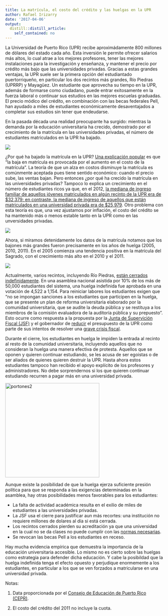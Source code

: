```yaml
---
title: La matrícula, el costo del crédito y las huelgas en la UPR
author: Rafael Irizarry
date: '2017-04-06'
output:
  distill::distill_article:
    self_contained: no
---
```



La Universidad de Puerto Rico (UPR) recibe aproximádamente 800 millones de 
dólares del estado cada año. Esta inversión le permite ofrecer salarios más
altos, lo cual atrae a los mejores profesores, tener las mejores instalaciones
para la investigación y enseñanza, y mantener el precio por crédito más bajo que las universidades privadas. Gracias a estas grandes
ventajas, la UPR suele ser la primera opción del estudiantado puertorriqueño, en
particular los dos recintos más grandes, Río Piedras (UPRRP) y Mayagüez. Un
estudiante que aprovecha su tiempo en la UPR, además de formarse como ciudadano, puede
entrar exitosamente en la fuerza laboral o continuar sus estudios en las mejores escuelas graduadas. El
precio módico del crédito, en combinación con las becas federales Pell, han
ayudado a miles de estudiantes económicamente desaventajados a completar sus
estudios sin tener que endeudarse. 

En la pasada década una realidad preocupante ha surgido: mientras la demanda por la
educación universitaria ha crecido, demostrado por el crecimiento de la matrícula en las   universidades privadas, el número de estudiantes matriculados en la UPR
ha bajado. 

![](https://raw.githubusercontent.com/simplystats/simplystats.github.io/master/_images/2017-04-06/matricula.png)

¿Por qué ha bajado la matrícula en la UPR? 
[Una explicación popular](http://www.elnuevodia.com/noticias/locales/nota/protestalauniondejuventudessocialistas-1331982/)
es que "la baja en matrícula es provocada por el aumento en el costo de la
matrícula". La teoría de que un alza en costos disminuye la matrícula es
comúnmente aceptada pues tiene sentido económico: cuando el precio sube, las
ventas bajan. Pero entonces ¿por qué ha crecido la matrícula en las
universidades privadas? Tampoco lo explica un crecimiento en el número de estudiantes ricos ya
que, en el 2012, [la mediana de ingreso familiar de aquellos jóvenes matriculados en
algún recinto de la UPR era de \$32,379; en contraste, la mediana de ingreso de
aquellos que están matriculados en una universidad privada era de \$25,979](http://www.80grados.net/hacia-una-universidad-mas-pequena-y-agil/). Otro problema con esta teoría es que, una vez ajustamos por inflación, el costo del crédito se ha mantenido más o menos estable tanto en la UPR como en las unversidades privadas.

![](https://raw.githubusercontent.com/simplystats/simplystats.github.io/master/_images/2017-04-06/costo.png)

Ahora, si miramos detenidamente los datos de la matrícula notamos que los bajones más grandes fueron precisamente en los años de huelga (2005, 2010, 2011). En el 2005 comienza una tendencia positiva en la matrícula del Sagrado, con el crecimiento más alto en el 2010 y el 2011.

![](https://raw.githubusercontent.com/simplystats/simplystats.github.io/master/_images/2017-04-06/cambio-en-matricula.png)

Actualmente, varios recintos, incluyendo Río Piedras, [están cerrados
indefinidamente](http://www.elnuevodia.com/noticias/locales/nota/estudiantesapruebanvotodehuelgasistemicaenlaupr-2307616/). En una asamblea nacional asistida por 10% de los más de 50,000 estudiantes del sistema, una huelga indefinida fue aprobada en una votación de 4,522 a 1,154. Para reiniciar labores los estudiantes exigen que "no se impongan sanciones a los estudiantes que participen en la huelga, que se presente un plan de reforma universitaria elaborado por la comunidad universitaria, que se audite la deuda pública y se restituya a los miembros de la comisión evaluadora de la auditoría pública y su prepuesto". Esto ocurre como respuesta a la propuesta por la [Junta de Supervición Fiscal (JSF)](https://en.wikipedia.org/wiki/PROMESA) y el gobernador de
[reducir](http://www.elnuevodia.com/noticias/locales/nota/revelanelplanderecortesparaelsistemadelaupr-2302675/) el presupuesto de la UPR como parte de sus intentos de
resolver una [grave crisis
fiscal](https://www.project-syndicate.org/commentary/puerto-rico-debt-plan-deep-depression-by-joseph-e--stiglitz-and-martin-guzman-2017-02). 

Durante el cierre, los estudiantes en huelga le impiden la entrada al recinto al
resto de la comunidad universitaria, incluyendo aquellos que no consideran la huelga una manera efectiva de protesta. Aquellos que se oponen y quieren continuar estudiando, se les acusa de ser egoistas o de ser aliados de quienes quieren destruir la UPR. Hasta ahora estos estudiantes tampoco han recibido el apoyo explícito de los profesores y administradores. No debe sorprendernos si los que quieren continuar estudiando recurren a pagar más en una universidad privada.

<img src="https://raw.githubusercontent.com/simplystats/simplystats.github.io/master/_images/2017-04-06/IMG_7076.jpg" alt="portones2"
style="width: 300px;"/>

Aunque existe la posibilidad de que la huelga ejerza suficiente presión política para que se responda a las exigencias determinadas en la asamblea, hay otras posibilidades menos favorables para los estudiantes: 

- La falta de actividad académica resulta en el exilio de miles de estudiantes a las universidades privadas. 
- La JSF usa el cierre para justificar aun más recortes: una institución no requiere millones de dolares al día si está cerrada. 
- Los recintos cerrados pierden su acreditación ya que una universidad en la cual no se da clases no puede cumplir con las [normas necesarias](http://www.msche.org/?Nav1=About&Nav2=FAQ&Nav3=Question07). 
- Se revocan las becas Pell a los estudiantes en receso. 

Hay mucha evidencia empírica que demuestra la importancia de la educación universitaria accesible. Lo mismo no es cierto sobre las huelgas como estrategia para defender dicha educación. Y cabe la posibildad que la huelga indefinida tenga el efecto opuesto y perjudique enormemente a los estudiantes, en particular a los que se ven forzados a matricularse en una universidad privada.


Notas:

1. Data proporcionada por el [Consejo de Educación de Puerto Rico (CEPR)](http://www2.pr.gov/agencias/cepr/inicio/estadisticas_e_investigacion/Pages/Estadisticas-Educacion-Superior.aspx).

2. El costo del crédito del 2011 no incluye la cuota.
